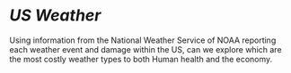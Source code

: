 # *US Weather*

Using information from the National Weather Service of NOAA reporting each weather event and damage within the US, can we explore which are the most costly weather types to both Human health and the economy.
